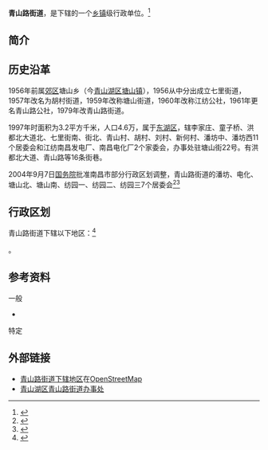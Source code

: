 {{中国乡级行政区|36/01/11/001/000
|<!-- * -->行政区全称 = 青山路街道
|汉语拼音 = QingShanLuJieDaoBanShiChu 
|其他语言 = 
|其他语言名称 = 
|旧称 = 七里街道、胡村街道、塘山街道、江纺公社
|地名出处 = 因青山路而得名<ref>[http://www.jxqhdm.com/result.aspx?id=36011100011111000001 地名查询]{{dead link|date=2018年5月 |bot=InternetArchiveBot |fix-attempted=yes }}</ref>
|位置图文件名 = 
|位置图描述 = 
|自定义图片=
|建置时间 = 1961年
|领导职位 = 
|领导名称 = 
|政府驻地 = 南昌市塘山街22号
|毗邻 = 
|总面积 = 8平方公里
|总人口 = 37000人
|户籍人口 = 
|户籍人口年份 = 
|常住人口 = 
|常住人口年份 = 
|人口密度 = 
|GDP = 
|邮政编码 = 330039
|电话区号 = 
|官方网站 = 
|网站名称 = 
}}
'''青山路街道'''，是{{PRC admin/fullname|36/01/11/001/000|3}}下辖的一个[[乡镇|乡镇]]级行政单位。<ref>{{PRC admin/ref sgc|{{PRC admin/parent|36/01/11/001/000}}}}</ref>
== 简介 ==

== 历史沿革 ==

1956年前属[[郊区_(南昌市)|郊区]]塘山乡（今[[青山湖区|青山湖区]][[塘山镇|塘山镇]]），1956从中分出成立七里街道，1957年改名为胡村街道，1959年改称塘山街道，1960年改称江纺公社，1961年更名青山路公社，1979年改青山路街道。

1997年时面积为3.2平方千米，人口4.6万，属于[[东湖区|东湖区]]，辖李家庄、童子桥、洪都北大道北、七里街南、街北、青山村、胡村、刘村、新何村、潘坊中、潘坊西11个居委会和江纺南昌发电厂、南昌电化厂2个家委会，办事处驻塘山街22号。有洪都北大道、青山路等16条街巷。


2004年9月7日[[中华人民共和国国务院|国务院]]批准南昌市部分行政区划调整，青山路街道的潘坊、电化、塘山北、塘山南、纺园一、纺园二、纺园三7个居委会<ref>{{Cite web |url=http://www.gov.cn/gongbao/content/2004/content_62999.htm |title=国务院关于同意江西省调整南昌市 部分行政区划的批复 |access-date=2014-05-17 |archive-date=2020-07-21 |archive-url=https://web.archive.org/web/20200721144220/http://www.gov.cn/gongbao/content/2004/content_62999.htm |dead-url=no }}</ref><ref>{{Cite web |url=http://www.gov.cn/test/2007-03/23/content_559291.htm |title=中华人民共和国行政区划（2004年） |access-date=2014-05-17 |archive-date=2011-05-14 |archive-url=https://web.archive.org/web/20110514160640/http://www.gov.cn/test/2007-03/23/content_559291.htm |dead-url=no }}</ref>

== 行政区划 ==

青山路街道下辖以下地区：<ref>{{PRC admin/ref sgc|36/01/11/001/000}}</ref>

{{PRC admin/children|36/01/11/001/000}}。

== 参考资料 ==

{{refbegin}}
;一般
*{{Cite web |url=http://www.xzqh.org/html/show/jx/9773.html |title=青山湖区青山路街道 |accessdate=2014-11-17 |work=行政区划网 |publisher=行政区划网 |date= |archive-date=2020-02-25 |archive-url=https://web.archive.org/web/20200225130042/http://www.xzqh.org/html/show/jx/9773.html |dead-url=no }}
;特定
{{Reflist}}
{{Reflist|2}}

== 外部链接 ==
*[http://www.openstreetmap.org/relation/3328142 青山路街道下辖地区]在[[OpenStreetMap|OpenStreetMap]]
*[https://web.archive.org/web/20150512152243/http://qsl.ncqsh.gov.cn/ 青山湖区青山路街道办事处]

{{PRC admin/navcat|36/01/11/001/000}}